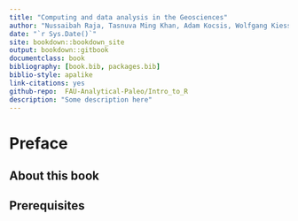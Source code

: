 --- 
title: "Computing and data analysis in the Geosciences"
author: "Nussaibah Raja, Tasnuva Ming Khan, Adam Kocsis, Wolfgang Kiessling"
date: "`r Sys.Date()`"
site: bookdown::bookdown_site
output: bookdown::gitbook
documentclass: book
bibliography: [book.bib, packages.bib]
biblio-style: apalike
link-citations: yes
github-repo:  FAU-Analytical-Paleo/Intro_to_R 
description: "Some description here"
---

# Preface {-}

## About this book {-}

## Prerequisites {-}
